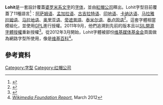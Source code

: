 {{NoteTA|G1=IT|G2=FL}}
{{infobox font
| name             = Lohit
| familyname       = Lohit
| style            = [[无衬线体|无衬线体]]
| classifications  = 
| commissioned_by  = [[紅帽公司|紅帽公司]]
| creationdate     =
| releasedate      = 2004
| trademark        = 
| based_on         = 
| aka              = 
| license = [[SIL開源字體授權|SIL開源字體授權]]
| variations       = 
| sample           = 
| shown_here       = 
| sample_fullimage = 
}}

'''Lohit'''是一套設計覆蓋[[婆罗米系文字|婆罗米系文字]]的[[字体|字体]]，並由[[紅帽公司|紅帽公司]]釋出。Lohit字型目前覆蓋了11種語言<ref>{{cite web|title=Fedora 17 Has More Features: GIMP 2.8, GCC 4.7, oVirt, Etc|url=http://www.phoronix.com/scan.php?page=news_item&px=MTA0MDQ|accessdate=2014-08-30|date=2012-01-10|archive-date=2016-04-14|archive-url=https://web.archive.org/web/20160414122311/http://www.phoronix.com/scan.php?page=news_item&px=MTA0MDQ|dead-url=no}}</ref>：[[阿萨姆语|阿萨姆语]]、[[孟加拉语|孟加拉语]]、[[古吉拉特语|古吉拉特语]]、[[印地语|印地语]]、[[卡纳达语|卡纳达语]]、[[马拉雅拉姆语|马拉雅拉姆语]]、[[马拉地语|马拉地语]]、[[奥里亚语|奥里亚语]]、[[旁遮普語|旁遮普語]]、[[泰米尔语|泰米尔语]]、[[泰卢固语|泰卢固语]]<ref>{{cite web|title=Lohit|url=https://fedoraproject.org/wiki/Lohit|accessdate=2014-08-30|archive-date=2020-10-26|archive-url=https://web.archive.org/web/20201026074812/https://fedoraproject.org/wiki/Lohit|dead-url=no}}</ref>。這套字體相當模組化，並使用[[GNU通用公共许可证|GPL]]進行授權。2011年9月，他們追溯到先前的版本且以[[SIL開源字體授權|SIL開源字體授權]]重新授權<ref>{{cite web|title=[Lohit-devel-list] Relicensing Lohit fonts|url=https://www.redhat.com/archives/lohit-devel-list/2011-September/msg00000.html|accessdate=2014-08-30|date=2011-09-12|archive-date=2019-08-29|archive-url=https://web.archive.org/web/20190829053347/https://www.redhat.com/archives/lohit-devel-list/2011-September/msg00000.html|dead-url=no}}</ref>。從2012年3月開始，Lohit字體被部份[[维基媒体基金会|维基媒体基金会]]頁面做為網路字型所使用，像是[[维基百科|维基百科]]<ref>[[:meta:Wikimedia_Foundation_Report,_March_2012|''Wikimedia Foundation Report'']], March 2012</ref>。

==參考資料==
{{Reflist}}

{{Free and open source typography}}

[[Category:字型|Category:字型]]
[[Category:红帽公司|Category:红帽公司]]